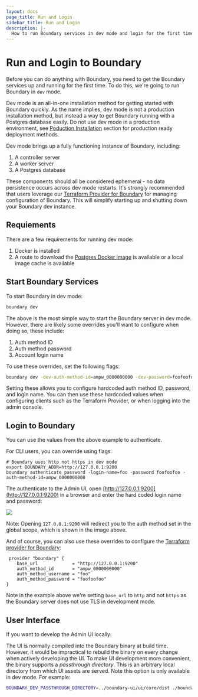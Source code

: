 ```yaml
---
layout: docs
page_title: Run and Login
sidebar_title: Run and Login
description: |-
  How to run Boundary services in dev mode and login for the first time.
---
```


# Run and Login to Boundary

Before you can do anything with Boundary, you need to get the Boundary services up and running for the first time. To do this, we're going to run Boundary in `dev` mode.

Dev mode is an all-in-one installation method for getting started with Boundary quickly. As the name implies,
dev mode is not a production installation method, but instead a way to get Boundary running with a Postgres
database easily. Do not use dev mode in a production environment, see [Poduction Installation](/docs/installing/production) section for
production ready deployment methods.

Dev mode brings up a fully functioning instance of Boundary, including:

1. A controller server
2. A worker server
3. A Postgres database

These components should all be considered ephemeral - no data persistence occurs across dev mode restarts. It's
strongly recommended that users leverage our [Terraform Provider for Boundary](https://github.com/hashicorp/terraform-provider-boundary) for managing configuration
of Boundary. This will simplify starting up and shutting down your Boundary dev instance.

## Requiements

There are a few requirements for running dev mode:

1. Docker is installed
2. A route to download the [Postgres Docker image](https://hub.docker.com/_/postgres) is available or a local image cache is available

## Start Boundary Services

To start Boundary in dev mode:

```bash
boundary dev
```

The above is the most simple way to start the Boundary server in dev mode. However, there are likely some overrides you'll want to configure when
doing so, these include:

1. Auth method ID
2. Auth method password
3. Account login name

To use these overrides, set the following flags:

```bash
boundary dev -dev-auth-method-id=ampw_0000000000 -dev-password=foofoofoo -dev-login-name=foo
```

Setting these allows you to configure hardcoded auth method ID, password, and login name. You can then use these hardcoded values when configuring clients
such as the Terraform Provider, or when logging into the admin console.

## Login to Boundary

You can use the values from the above example to authenticate.

For CLI users, you can override using flags:

```
# Boundary uses http not https in dev mode
export BOUNDARY_ADDR=http://127.0.0.1:9200
boundary authenticate password -login-name=foo -password foofoofoo -auth-method-id=ampw_0000000000
```

The authenticate to the Admin UI, open [http://127.0.0.1:9200](http://127.0.0.1:9200) in a browser and enter the hard coded login name and password:

![](/img/login-dev-mode.png)

Note: Opening `127.0.0.1:9200` will redirect you to the auth method set in the global scope, which is shown in the image above.

And of course, you can also use these overrides to configure the [Terraform provider for Boundary](https://github.com/hashicorp/terraform-provider-boundary):

```hcl
 provider "boundary" {
    base_url             = "http://127.0.0.1:9200"
    auth_method_id       = "ampw_0000000000"
    auth_method_username = "foo"
    auth_method_password = "foofoofoo"
}
```

Note in the example above we're setting `base_url` to `http` and not `https` as the Boundary server does not use TLS in development mode.

## User Interface

If you want to develop the Admin UI locally:

The UI is normally compiled into the Boundary binary at build time.
However, it would be impractical to rebuild the binary on every change when
actively developing the UI. To make UI development more convenient, the binary
supports a _passthrough directory_. This is an arbitrary local
directory from which UI assets are served. Note this option is only available
in dev mode. For example:

```bash
BOUNDARY_DEV_PASSTHROUGH_DIRECTORY=../boundary-ui/ui/core/dist ./boundary dev
```
